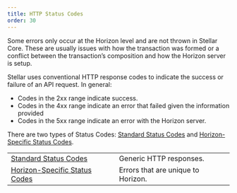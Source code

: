 ```yaml
---
title: HTTP Status Codes
order: 30
---
```



Some errors only occur at the Horizon level and are not thrown in Stellar Core. These are usually issues with how the transaction was formed or a conflict between the transaction’s composition and how the Horizon server is setup.

Stellar uses conventional HTTP response codes to indicate the success or failure of an API request. In general:

- Codes in the 2xx range indicate success.
- Codes in the 4xx range indicate an error that failed given the information provided
- Codes in the 5xx range indicate an error with the Horizon server.

There are two types of Status Codes: [Standard Status Codes](./standard.mdx) and [Horizon-Specific Status Codes](./horizon-specific/README.mdx).

<MethodTable title="HTTP Status Code Types">

|                                                                |                                    |
| -------------------------------------------------------------- | ---------------------------------- |
| [Standard Status Codes](./standard.mdx)                        | Generic HTTP responses.            |
| [Horizon-Specific Status Codes](./horizon-specific/README.mdx) | Errors that are unique to Horizon. |

</MethodTable>

